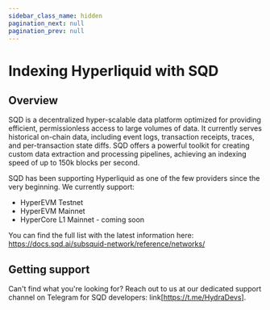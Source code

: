 ```yaml
---
sidebar_class_name: hidden
pagination_next: null
pagination_prev: null
---
```


# Indexing Hyperliquid with SQD

## Overview

SQD is a decentralized hyper-scalable data platform optimized for providing efficient, permissionless access to large volumes of data. It currently serves historical on-chain data, including event logs, transaction receipts, traces, and per-transaction state diffs. SQD offers a powerful toolkit for creating custom data extraction and processing pipelines, achieving an indexing speed of up to 150k blocks per second.

SQD has been supporting Hyperliquid as one of the few providers since the very beginning. We currently support:
- HyperEVM Testnet 
- HyperEVM Mainnet
- HyperCore L1 Mainnet - coming soon

You can find the full list with the latest information here: https://docs.sqd.ai/subsquid-network/reference/networks/



## Getting support
Can't find what you're looking for? Reach out to us at our dedicated support channel on Telegram for SQD developers: link[https://t.me/HydraDevs].

